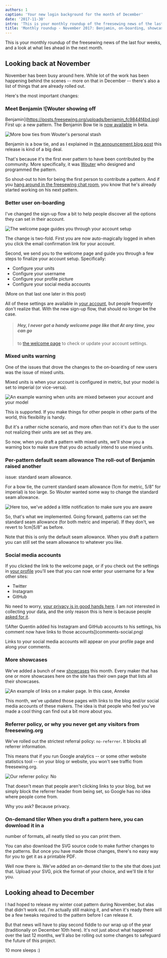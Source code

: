 ```yaml
---
authors: 1
caption: 'Your new login background for the month of December'
date: '2017-11-30'
intro: 'This is your monthly roundup of the freesewing news of the last four weeks, and a look at what lies ahead in the next month.'
title: 'Monthly roundup - November 2017: Benjamin, on-boarding, showcases, and our on-demand tiler'
---
```


This is your monthly roundup of the freesewing news of the last four weeks, and a look at what lies ahead in the next month.

<!-- truncate -->

## Looking back at November

November has been busy around here. While lot of the work has been happening
behind the scenes -- more on that in December -- there's also a list of things
that are already rolled out.

Here's the most important changes:

### Meet Benjamin ![Wouter showing off

Benjamin](https://posts.freesewing.org/uploads/benjamin_fc9844f4bd.jpg) First
up: a new pattern. The Benjamin Bow tie is [now available](/designs/benjamin)
in beta.

![More bow ties from Wouter's personal
stash](https://posts.freesewing.org/uploads/bowties_4f3e05ec53.jpg)

Benjamin is a bow tie, and as I explained in [the announcement blog
post](/blog/benjamin-bow-tie-beta/) this release is kind of a big deal.

That's because it's the first ever pattern to have been contributed by the
community. More specifically, it was [Wouter](/users/user?id=132) who
designed and programmed the pattern.

So shout-out to him for being the first person to contribute a pattern. And if
you [hang around in the freesewing chat room](https://discord.freesewing.org/),
you know that he's already started working on his next pattern.

### Better user on-boarding

I've changed the sign-up flow a bit to help people discover all the options
they can set in their account.

![The welcome page guides you through your account
setup](https://posts.freesewing.org/uploads/welcome_e02a39ca3b.png)

The change is two-fold. First you are now auto-magically logged in when you
click the email confirmation link for your account.

Second, we send you to the welcome page and guide you through a few steps to
finalize your account setup. Specifically:

- Configure your units
- Configure your username
- Configure your profile picture
- Configure your social media accounts

(More on that last one later in this post)

All of these settings are available in [your account](/account), but people
frequently don't realize that. With the new sign-up flow, that should no
longer be the case.

> ##### Hey, I never got a handy welcome page like that At any time, you can go
>
> to [the welcome page](/welcome) to check or update your account settings.

### Mixed units warning

One of the issues that drove the changes to the on-boarding of new users was
the issue of mixed units.

Mixed units is when your account is configured in metric, but your model is set
to imperial (or vice-versa).

![An example warning when units are mixed between your account and your
model](https://posts.freesewing.org/uploads/units_mismatch_warning_058d7de9b4.png)

This is supported. If you make things for other people in other parts of the
world, this flexibility is handy.

But it's a rather niche scenario, and more often than not it's due to the user
not realizing their units are set as they are.

So now, when you draft a pattern with mixed units, we'll show you a warning box
to make sure that you do actually intend to use mixed units.

### Per-pattern default seam allowance The roll-out of Benjamin raised another

issue: standard seam allowance.

For a bow tie, the current standard seam allowance (1cm for metric, 5/8" for
imperial) is too large. So Wouter wanted some way to change the standard seam
allowance.

![Here too, we've added a little notification to make sure you are
aware](https://posts.freesewing.org/uploads/non_standard_sa_warning_e5046e98a7.png)

So, that's what we implemented. Going forward, patterns can set the standard
seam allowance (for both metric and imperial). If they don't, we revert to
1cm|5/8" as before.

Note that this is only the default seam allowance. When you draft a pattern you
can still set the seam allowance to whatever you like.

### Social media accounts

If you clicked the link to the welcome page, or if you check out the settings
in [your profile](/profile) you'll see that you can now enter your username for
a few other sites:

- Twitter
- Instagram
- GitHub

No need to worry, [your privacy is in good hands here](/blog/privacy-choices/).
I am not interested in collecting your data, and the only reason this is here
is because people [asked for
it](https://github.com/freesewing/site/issues/184).

![After Quentin added his Instagram and GitHub accounts to his settings, his
comment now have links to those accounts])comments-social.png)

Links to your social media accounts will appear on your profile page and along
your comments.

### More showcases

We've added a bunch of new [showcases](/showcase) this month. Every maker that
has one or more showcases here on the site has their own page that lists all
their showcases.

![An example of links on a maker page. In this case,
Anneke](https://posts.freesewing.org/uploads/maker_links_8504a1b00d.png)

This month, we've updated those pages with links to the blog and/or social
media accounts of these makers. The idea is that people who feel you've made a
cool thing can find out a bit more about you.

### Referrer policy, or why you never get any visitors from freesewing.org

We've rolled out the strictest referral policy: `no-referrer`. It blocks all
referrer information.

This means that if you run Google analytics -- or some other website statistics
tool -- on your blog or website, you won't see traffic from freesewing.org.

![Our referrer policy:
No](https://posts.freesewing.org/uploads/no_13049a23c3.gif)

That doesn't mean that people aren't clicking links to your blog, but we simply
block the referrer header from being set, so Google has no idea where people
come from.

Why you ask? Because privacy.

### On-demand tiler When you draft a pattern here, you can download it in a

number of formats, all neatly tiled so you can print them.

You can also download the SVG source code to make further changes to the
patterns. But once you have made those changes, there's no easy way for you to
get it as a printable PDF.

Well now there is. We've added an on-demand tiler to the site
that does just that. Upload your SVG, pick the format of your choice, and
we'll tile it for you.

## Looking ahead to December

I had hoped to release my winter coat pattern during November, but alas that
didn't work out. I'm actually still making it, and when it's ready there will
be a few tweaks required to the pattern before I can release it.

But that news will have to play second fiddle to our wrap up of the year
(traditionally on December 10th here). It's not just about what happened over
the last 12 months, we'll also be rolling out some changes to safeguard the
future of this project.

10 more sleeps :)
